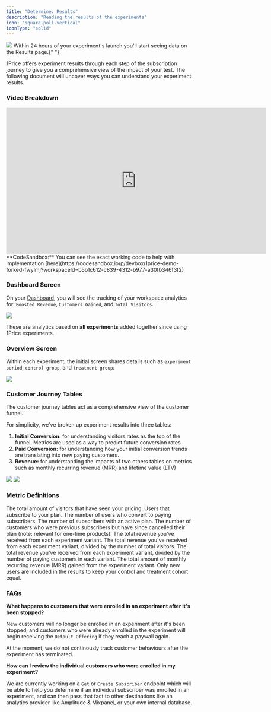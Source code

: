```yaml
---
title: "Determine: Results"
description: "Reading the results of the experiments"
icon: "square-poll-vertical"
iconType: "solid"
---
```


<Frame>
  <img src="/images/HeroResults.png" style={{ borderRadius: "0.5rem" }} />
</Frame>

<Note>
  Within 24 hours of your experiment's launch you'll start seeing data on the
  Results page.{" "}
</Note>

1Price offers experiment results through each step of the subscription journey to give you a comprehensive view of the impact of your test. The following document will uncover ways you can understand your experiment results.

### Video Breakdown

<Frame>
  <iframe
    autoplay
    width="700"
    height="394"
    src="https://www.youtube.com/embed/7aefXSBZmbA"
    title="1Price Complete Code Setup"
    frameborder="0"
    allow="accelerometer; autoplay; clipboard-write; encrypted-media; gyroscope; picture-in-picture"
    allowfullscreen
  ></iframe>
</Frame>

<Note>
  **CodeSandbox:** You can see the exact working code to help with
  implementation
  [here](https://codesandbox.io/p/devbox/1price-demo-forked-fwylmj?workspaceId=b5b1c612-c839-4312-b977-a30fb346f3f2)
</Note>

### Dashboard Screen

On your [Dashboard](https://app.1price.co/dashboard), you will see the tracking of your workspace analytics for: `Boosted Revenue`, `Customers Gained`, and `Total Visitors`.

<Frame>
  <img
    src="/images/DashboardAnalytics.png"
    style={{ borderRadius: "0.5rem" }}
  />
</Frame>

These are analytics based on **all experiments** added together since using 1Price experiments.

### Overview Screen

Within each experiment, the initial screen shares details such as `experiment period`, `control group`, and `treatment group`:

<Frame>
  <img src="/images/Result1.png" style={{ borderRadius: "0.5rem" }} />
</Frame>

### Customer Journey Tables

The customer journey tables act as a comprehensive view of the customer funnel.

For simplicity, we've broken up experiment results into three tables:

1. **Initial Conversion:** for understanding visitors rates as the top of the funnel. Metrics are used as a way to predict future conversion rates.
2. **Paid Conversion:** for understanding how your initial conversion trends are translating into new paying customers.
3. **Revenue:** for understanding the impacts of two others tables on metrics such as monthly recurring revenue (MRR) and lifetime value (LTV)

<Frame>
  <img src="/images/Result2.png" style={{ borderRadius: "0.5rem" }} />
</Frame>

<Frame>
  <img src="/images/Result3.png" style={{ borderRadius: "0.5rem" }} />
</Frame>

### Metric Definitions

<ParamField path="Total Visitors">
  The total amount of visitors that have seen your pricing.
</ParamField>
<ParamField path="Paid Customers">
  Users that subscribe to your plan.
</ParamField>
<ParamField path="Converted to Paying">
  The number of users who convert to paying subscribers.
</ParamField>
<ParamField path="Active Subscribers">
  The number of subscribers with an active plan.
</ParamField>
<ParamField path="Churned Subscribers">
  The number of customers who were previous subscribers but have since cancelled
  their plan (note: relevant for one-time products).
</ParamField>
<ParamField path="Realized LTV (revenue)">
  The total revenue you've received from each experiment variant.
</ParamField>
<ParamField path="Realized LTV per visitor">
  The total revenue you've received from each experiment variant, divided by the
  number of total visitors.
</ParamField>
<ParamField path="Realized LTV per paying customer">
  The total revenue you've received from each experiment variant, divided by the
  number of paying customers in each variant.
</ParamField>
<ParamField path="Total MRR">
  The total amount of monthly recurring revenue (MRR) gained from the experiment
  variant.
</ParamField>

<Note>
  Only new users are included in the results to keep your control and treatment
  cohort equal.
</Note>

### FAQs

**What happens to customers that were enrolled in an experiment after it's been stopped?**

New customers will no longer be enrolled in an experiment after it's been stopped, and customers who were already enrolled in the experiment will begin receiving the `Default Offering` if they reach a paywall again.

At the moment, we do not continously track customer behaviours after the experiment has terminated.

**How can I review the individual customers who were enrolled in my experiment?**

We are currently working on a `Get` or `Create Subscriber` endpoint which will be able to help you determine if an individual subscriber was enrolled in an experiment, and can then pass that fact to other destinations like an analytics provider like Amplitude & Mixpanel, or your own internal database.
